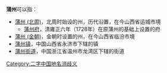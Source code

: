 '''蒲州'''可以指：

* [[蒲州_(北周)|蒲州 (北周)]]，北周时始设的州，历代沿置，在今山西省运城市境
** [[蒲州府|蒲州府]]，清雍正六年（1728年）在原蒲州的基础上设置的府
* [[蒲州_(金朝)|蒲州 (金朝)]]，金朝时设置的州，在今山西省临汾市境
* [[蒲州镇|蒲州镇]]，中国山西省永济市下辖的镇
* [[蒲州街道|蒲州街道]]，中国浙江省温州市龙湾区下辖的街道

{{Disambig|P|Cat=二字中国州名消歧义}}
[[Category:二字中国地名消歧义|Category:二字中国地名消歧义]]